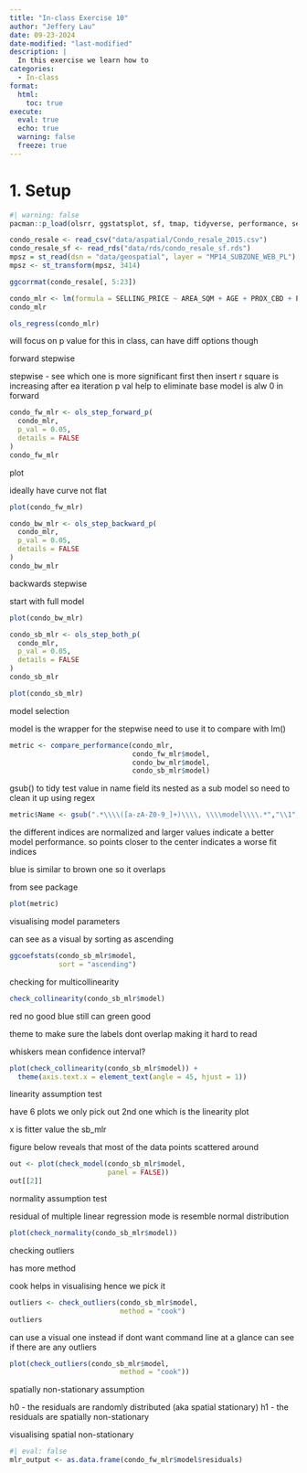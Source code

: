 ```yaml
---
title: "In-class Exercise 10"
author: "Jeffery Lau"
date: 09-23-2024
date-modified: "last-modified"
description: |
  In this exercise we learn how to 
categories:
  - In-class
format:
  html:
    toc: true
execute: 
  eval: true
  echo: true
  warning: false
  freeze: true
---
```


# 1. Setup

```r
#| warning: false
pacman::p_load(olsrr, ggstatsplot, sf, tmap, tidyverse, performance, see, sfdep)
```


```r
condo_resale <- read_csv("data/aspatial/Condo_resale_2015.csv")
condo_resale_sf <- read_rds("data/rds/condo_resale_sf.rds")
mpsz = st_read(dsn = "data/geospatial", layer = "MP14_SUBZONE_WEB_PL")
mpsz <- st_transform(mpsz, 3414)

```

```r
ggcorrmat(condo_resale[, 5:23])
```

```r
condo_mlr <- lm(formula = SELLING_PRICE ~ AREA_SQM + AGE + PROX_CBD + PROX_CHILDCARE + PROX_ELDERLYCARE + PROX_URA_GROWTH_AREA + PROX_HAWKER_MARKET + PROX_KINDERGARTEN + PROX_MRT + PROX_PARK + PROX_PRIMARY_SCH + PROX_TOP_PRIMARY_SCH + PROX_SHOPPING_MALL + PROX_SUPERMARKET + PROX_BUS_STOP + NO_Of_UNITS + FAMILY_FRIENDLY + FREEHOLD + LEASEHOLD_99YR, data=condo_resale_sf)
condo_mlr
```

```r
ols_regress(condo_mlr)
```

will focus on p value for this in class, can have diff options though

forward stepwise

stepwise - see which one is more significant first then insert
r square is increasing after ea iteration
p val help to eliminate
base model is alw 0 in forward
```r
condo_fw_mlr <- ols_step_forward_p(
  condo_mlr,
  p_val = 0.05,
  details = FALSE
)
condo_fw_mlr
```
plot

ideally have curve not flat

```r
plot(condo_fw_mlr)
```

```r
condo_bw_mlr <- ols_step_backward_p(
  condo_mlr,
  p_val = 0.05,
  details = FALSE
)
condo_bw_mlr
```

backwards stepwise

start with full model
```r
plot(condo_bw_mlr)
```


```r
condo_sb_mlr <- ols_step_both_p(
  condo_mlr,
  p_val = 0.05,
  details = FALSE
)
condo_sb_mlr
```

```r
plot(condo_sb_mlr)
```

model selection

model is the wrapper for the stepwise
need to use it to compare with lm()
```r
metric <- compare_performance(condo_mlr,
                              condo_fw_mlr$model,
                              condo_bw_mlr$model,
                              condo_sb_mlr$model)
```

gsub() to tidy test value in name field
its nested as a sub model so need to clean it up using regex
```r
metric$Name <- gsub(".*\\\\([a-zA-Z0-9_]+)\\\\, \\\\model\\\\.*","\\1", metric$Name)
```

the different indices are normalized and larger values indicate a better model performance. so points closer to the center indicates a worse fit indices

blue is similar to brown one so it overlaps

from see package
```r
plot(metric)
```

visualising model parameters

can see as a visual by sorting as ascending
```r
ggcoefstats(condo_sb_mlr$model,
            sort = "ascending")
```

checking for multicollinearity
```r
check_collinearity(condo_sb_mlr$model)
```
red no good blue still can green good

theme to make sure the labels dont overlap making it hard to read

whiskers mean confidence interval?
```r
plot(check_collinearity(condo_sb_mlr$model)) + 
  theme(axis.text.x = element_text(angle = 45, hjust = 1))
```
linearity assumption test

have 6 plots we only pick out 2nd one which is the linearity plot

x is fitter value the sb_mlr

figure below reveals that most of the data points scattered around 
```r
out <- plot(check_model(condo_sb_mlr$model,
                        panel = FALSE))
out[[2]]
```
normality assumption test

residual of multiple linear regression mode is resemble normal distribution

```r
plot(check_normality(condo_sb_mlr$model))
```
checking outliers

has more method

cook helps in visualising hence we pick it
```r
outliers <- check_outliers(condo_sb_mlr$model,
                           method = "cook")
outliers
```

can use a visual one instead if dont want command line 
at a glance can see if there are any outliers

```r
plot(check_outliers(condo_sb_mlr$model,
                           method = "cook"))
```
spatially non-stationary assumption

h0 - the residuals are randomly distributed (aka spatial stationary)
h1 - the residuals are spatially non-stationary

visualising spatial non-stationary
```r
#| eval: false
mlr_output <- as.data.frame(condo_fw_mlr$model$residuals)
```